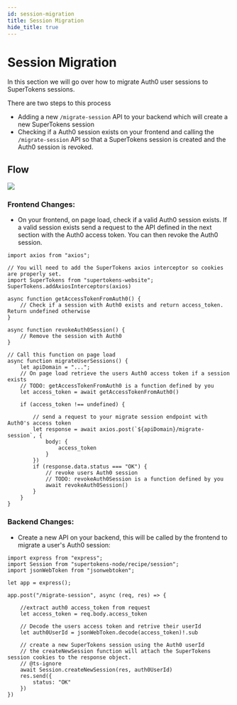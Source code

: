 ```yaml
---
id: session-migration
title: Session Migration
hide_title: true
---
```


<!-- COPY DOCS -->
<!-- ./session/migration/from-auth0/session-migration.mdx -->

# Session Migration

In this section we will go over how to migrate Auth0 user sessions to SuperTokens sessions.

There are two steps to this process
 - Adding a new `/migrate-session` API to your backend which will create a new SuperTokens session
 - Checking if a Auth0 session exists on your frontend and calling the `/migrate-session` API so that a SuperTokens session is created and the Auth0 session is revoked.



## Flow

<img src="/img/thirdpartyemailpassword/session-migration.png" />


### Frontend Changes:

- On your frontend, on page load, check if a valid Auth0 session exists. If a valid session exists send a request to the API defined in the next section with the Auth0 access token. You can then revoke the Auth0 session.

```tsx title="Frontend changes"
import axios from "axios";

// You will need to add the SuperTokens axios interceptor so cookies are properly set.
import SuperTokens from "supertokens-website";
SuperTokens.addAxiosInterceptors(axios)

async function getAccessTokenFromAuth0() {
    // Check if a session with Auth0 exists and return access_token. Return undefined otherwise
}

async function revokeAuth0Session() {
    // Remove the session with Auth0
}

// Call this function on page load
async function migrateUserSessions() {
    let apiDomain = "...";
    // On page load retrieve the users Auth0 access token if a session exists
    // TODO: getAccessTokenFromAuth0 is a function defined by you
    let access_token = await getAccessTokenFromAuth0()

    if (access_token !== undefined) {

        // send a request to your migrate session endpoint with Auth0's access token
        let response = await axios.post(`${apiDomain}/migrate-session`, {
            body: {
                access_token
            }
        })
        if (response.data.status === "OK") {
            // revoke users Auth0 session
            // TODO: revokeAuth0Session is a function defined by you
            await revokeAuth0Session()
        }
    }
}

```


### Backend Changes:

- Create a new API on your backend, this will be called by the frontend to migrate a user's Auth0 session:

```tsx title="Backend changes"
import express from "express";
import Session from "supertokens-node/recipe/session";
import jsonWebToken from "jsonwebtoken";

let app = express();

app.post("/migrate-session", async (req, res) => {

    //extract auth0 access_token from request
    let access_token = req.body.access_token

    // Decode the users access token and retrive their userId
    let auth0UserId = jsonWebToken.decode(access_token)!.sub

    // create a new SuperTokens session using the Auth0 userId
    // the createNewSession function will attach the SuperTokens session cookies to the response object.
    // @ts-ignore
    await Session.createNewSession(res, auth0UserId)
    res.send({
        status: "OK"
    })
})
```
